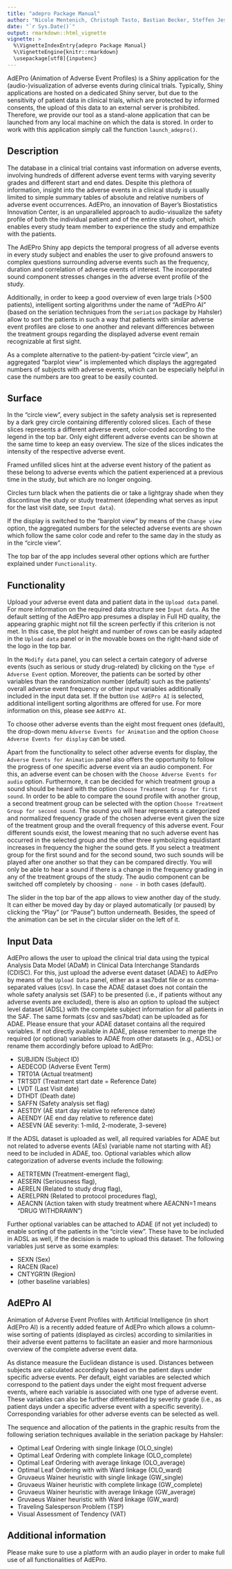 ---
title: "adepro Package Manual"
author: "Nicole Mentenich, Christoph Tasto, Bastian Becker, Steffen Jeske"
date: "`r Sys.Date()`"
output: rmarkdown::html_vignette
vignette: >
  %\VignetteIndexEntry{adepro Package Manual}
  %\VignetteEngine{knitr::rmarkdown}
  \usepackage[utf8]{inputenc}
---

AdEPro (Animation of Adverse Event Profiles) is a Shiny application for the (audio-)visualization of adverse events during clinical trials. Typically, Shiny applications are hosted on a dedicated Shiny server, but due to the sensitivity of patient data in clinical trials, which are protected by informed consents, the upload of this data to an external server is prohibited. Therefore, we provide our tool as a stand-alone application that can be launched from any local machine on which the data is stored. In order to work with this application simply call the function `launch_adepro()`.


## Description

The database in a clinical trial contains vast information on adverse events, involving hundreds of different adverse event terms with varying severity grades and different start and end dates. Despite this plethora of information, insight into the adverse events in a clinical study is usually limited to simple summary tables of absolute and relative numbers of adverse event occurrences. AdEPro, an innovation of Bayer's Biostatistics Innovation Center, is an unparalleled approach to audio-visualize the safety profile of both the individual patient and of the entire study cohort, which enables every study team member to experience the study and empathize with the patients. 

The AdEPro Shiny app depicts the temporal progress of all adverse events in every study subject and enables the user to give profound answers to complex questions surrounding adverse events such as the frequency, duration and correlation of adverse events of interest. The incorporated sound component stresses changes in the adverse event profile of the study.

Additionally, in order to keep a good overview of even large trials (>500 patients), intelligent sorting algorithms under the name of "AdEPro AI" (based on the seriation techniques from the `seriation` package by Hahsler) allow to sort the patients in such a way that patients with similar adverse event profiles are close to one another and relevant differences between the treatment groups regarding the displayed adverse event remain recognizable at first sight. 

As a complete alternative to the patient-by-patient "circle view", an aggregated "barplot view" is implemented which displays the aggregated numbers of subjects with adverse events, which can be especially helpful in case the numbers are too great to be easily counted.


## Surface

In the "circle view", every subject in the safety analysis set is represented by a dark grey circle containing differently colored slices.
Each of these slices represents a different adverse event, color-coded according to the legend in the top bar. Only eight different adverse events can be shown at the same time to keep an easy overview. The size of the slices indicates the intensity of the respective adverse event.

Framed unfilled slices hint at the adverse event history of the patient as these belong to adverse events which the patient experienced at a previous time in the study, but which are no longer ongoing.

Circles turn black when the patients die or take a lightgray shade when they discontinue the study or study treatment (depending what serves as input for the last visit date, see `Input data`). 

If the display is switched to the "barplot view" by means of the `Change view` option, the aggregated numbers for the selected adverse events are shown which follow the same color code and refer to the same day in the study as in the "circle view".

The top bar of the app includes several other options which are further explained under `Functionality`.


## Functionality

Upload your adverse event data and patient data in the `Upload data` panel. For more information on the required data structure see `Input data`. As the default setting of the AdEPro app presumes a display in Full HD quality, the appearing graphic might not fill the screen perfectly if this criterion is not met. In this case, the plot height and number of rows can be easily adapted in the `Upload data` panel or in the movable boxes on the right-hand side of the logo in the top bar.

In the `Modify data` panel, you can select a certain category of adverse events (such as serious or study drug-related) by clicking on the `Type of Adverse Event` option. Moreover, the patients can be sorted by other variables than the randomization number (default) such as the patients' overall adverse event frequency or other input variables additionally included in the input data set. If the button `Use AdEPro AI` is selected, additional intelligent sorting algorithms are offered for use. For more information on this, please see `AdEPro AI`. 

To choose other adverse events than the eight most frequent ones (default), the drop-down menu `Adverse Events for Animation` and the option `Choose Adverse Events for display` can be used.

Apart from the functionality to select other adverse events for display, the `Adverse Events for Animation` panel also offers the opportunity to follow the progress of one specific adverse event via an audio component. For this, an adverse event can be chosen with the `Choose Adverse Events for audio` option. Furthermore, it can be decided for which treatment group a sound should be heard with the option `Choose Treatment Group for first sound`. In order to be able to compare the sound profile with another group, a second treatment group can be selected with the option `Choose Treatment Group for second sound`.
The sound you will hear represents a categorized and normalized frequency grade of the chosen adverse event given the size of the treatment group and the overall frequency of this adverse event. Four different sounds exist, the lowest meaning that no such adverse event has occurred in the selected group and the other three symbolizing equidistant increases in frequency the higher the sound gets. If you select a treatment group for the first sound and for the second sound, two such sounds will be played after one another so that they can be compared directly. You will only be able to hear a sound if there is a change in the frequency grading in any of the treatment groups of the study. 
The audio component can be switched off completely by choosing `- none -` in both cases (default).

The slider in the top bar of the app allows to view another day of the study. It can either be moved day by day or played automatically (or paused) by clicking the "Play" (or "Pause") button underneath. Besides, the speed of the animation can be set in the circular slider on the left of it. 


## Input Data

AdEPro allows the user to upload the clinical trial data using the typical Analysis Data Model (ADaM) in Clinical Data Interchange Standards (CDISC).
For this, just upload the adverse event dataset (ADAE) to AdEPro by means of the `Upload Data` panel, either as a sas7bdat file or as comma-separated values (csv).
In case the ADAE dataset does not contain the whole safety analysis set (SAF) to be presented (i.e., if patients without any adverse events are excluded), there is also an option to upload the subject level dataset (ADSL) with the complete subject information for all patients in the SAF. The same formats (csv and sas7bdat) can be uploaded as for ADAE.
Please ensure that your ADAE dataset contains all the required variables. If not directly available in ADAE, please remember to merge the required (or optional) variables to ADAE from other datasets (e.g., ADSL) or rename them accordingly before upload to AdEPro:

* SUBJIDN (Subject ID)
* AEDECOD (Adverse Event Term)
* TRT01A (Actual treatment)
* TRTSDT (Treatment start date = Reference Date) 
* LVDT (Last Visit date) 
* DTHDT (Death date)
* SAFFN (Safety analysis set flag)
* AESTDY (AE start day relative to reference date) 
* AEENDY (AE end day relative to reference date) 
* AESEVN (AE severity: 1-mild, 2-moderate, 3-severe)

If the ADSL dataset is uploaded as well, all required variables for ADAE but not related to adverse events (AEs) (variable name not starting with AE) need to be included in ADAE, too.
Optional variables which allow categorization of adverse events include the following:

* AETRTEMN (Treatment-emergent flag), 
* AESERN (Seriousness flag), 
* AERELN (Related to study drug flag), 
* AERELPRN (Related to protocol procedures flag), 
* AEACNN (Action taken with study treatment where AEACNN=1 means "DRUG WITHDRAWN")

Further optional variables can be attached to ADAE (if not yet included) to enable sorting of the patients in the "circle view". These have to be included in ADSL as well, if the decision is made to upload this dataset. The following variables just serve as some examples:

* SEXN (Sex)
* RACEN (Race)
* CNTYGR1N (Region) 
* (other baseline variables)


## AdEPro AI

Animation of Adverse Event Profiles with Artificial Intelligence (in short AdEPro AI) is a recently added feature of AdEPro which allows a column-wise sorting of patients (displayed as circles) according to similarities in their adverse event patterns to facilitate an easier and more harmonious overview of the complete adverse event data. 

As distance measure the Euclidean distance is used. Distances between subjects are calculated accordingly based on the patient days under specific adverse events. Per default, eight variables are selected which correspond to the patient days under the eight most frequent adverse events, where each variable is associated with one type of adverse event. These variables can also be further differentiated by severity grade (i.e., as patient days under a specific adverse event with a specific severity). Corresponding variables for other adverse events can be selected as well.

The sequence and allocation of the patients in the graphic results from the following seriation techniques available in the seriation package by Hahsler:

* Optimal Leaf Ordering with single linkage (OLO_single)
* Optimal Leaf Ordering with complete linkage (OLO_complete)
* Optimal Leaf Ordering with average linkage (OLO_average)
* Optimal Leaf Ordering with with Ward linkage (OLO_ward)
* Gruvaeus Wainer heuristic with single linkage (GW_single)
* Gruvaeus Wainer heuristic with complete linkage (GW_complete)
* Gruvaeus Wainer heuristic with average linkage (GW_average)
* Gruvaeus Wainer heuristic with Ward linkage (GW_ward)
* Traveling Salesperson Problem (TSP)
* Visual Assessment of Tendency (VAT)


## Additional information

Please make sure to use a platform with an audio player in order to make full use of all functionalities of AdEPro.
